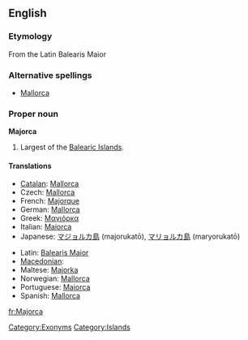 ==English==
{{wikipedia}}

===Etymology===
From the Latin Balearis Maior

===Alternative spellings===
* [[Mallorca]]

===Proper noun===
'''Majorca'''

# Largest of the [[Balearic Islands]].

====Translations====
{{trans-top|island}}
* [[Catalan]]: [[Mallorca]]
* Czech: [[Mallorca]] {{f}}
* French: [[Majorque]]
* German: [[Mallorca]] {{n}}
* Greek: [[Μαγιόρκα]]
* Italian: [[Maiorca]] {{f}}
* Japanese: [[マジョルカ島]] (majorukatō), [[マリョルカ島]] (maryorukatō)
{{trans-mid}}
* Latin: [[Balearis Maior]]
* [[Macedonian]]: {{t|mk|Мајорка|f|tr=Majórka|sc=Cyrl}}
* Maltese: [[Majorka]]
* Norwegian: [[Mallorca]]
* Portuguese: [[Maiorca]]
* Spanish: [[Mallorca]] {{f}}
{{trans-bottom}}

[[Category:Exonyms]]
[[Category:Islands]]

[[fr:Majorca]]